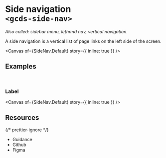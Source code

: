 
<Meta of={SideNav} name="Overview" />

# Side navigation<br/>`<gcds-side-nav>`

_Also called: sidebar menu, lefhand nav, vertical navigation._

A side navigation is a vertical list of page links on the left side of the screen.

<Canvas of={SideNav.Default} story={{ inline: true }} />

## Examples

<br />

### Label

<Canvas of={SideNav.Default} story={{ inline: true }} />

## Resources

{/* prettier-ignore */}
<ul className="resources-list">
  <li>
    <gcds-link size="regular" href="https://design-system.alpha.canada.ca/en/components/side-navigation/" target="_blank">Guidance</gcds-link>
  </li>
  <li>
    <gcds-link size="regular" href="https://github.com/cds-snc/gcds-components/tree/main/packages/web/src/components/gcds-side-nav" target="_blank">Github</gcds-link>
  </li>
  <li>
    <gcds-link size="regular" href="https://www.figma.com/file/mh2maMG2NBtk41k1O1UGHV/Canadian-Digital-Service%E2%80%A8---GC-Design-System?type=design&node-id=5633-11428&mode=design&t=oJq0gIzGGCLVfPM6-0" target="_blank">Figma</gcds-link>
  </li>
</ul>
